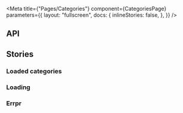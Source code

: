 
<Meta
  title={"Pages/Categories"}
  component={CategoriesPage}
  parameters={{
    layout: "fullscreen",
    docs: {
      inlineStories: false,
    },
  }}
/>

## API

<ArgsTable component={CategoriesPage} />

## Stories

### Loaded categories

<Canvas>
  <Story name="4 categories" height={"480px"}>
    <AppLayout currentRoute={"/categories"}>
      <CategoriesPage
        categoriesState={{
          loading: false,
          data: [
            {
              title: "category1",
            },
            {
              title: "category2",
            },
            {
              title: "category3",
            },
            {
              title: "category4",
            },
          ],
        }}
      />
    </AppLayout>
  </Story>
</Canvas>

### Loading

<Canvas>
  <Story name="Loading" height={"480px"}>
    <AppLayout currentRoute={"/categories"}>
      <CategoriesPage
        categoriesState={{
          loading: true,
        }}
      />
    </AppLayout>
  </Story>
</Canvas>

### Errpr

<Canvas>
  <Story name="Error" height={"480px"}>
    <AppLayout currentRoute={"/categories"}>
      <CategoriesPage
        categoriesState={{
          loading: false,
          error: new Error("Something went wrong"),
        }}
      />
    </AppLayout>
  </Story>
</Canvas>
